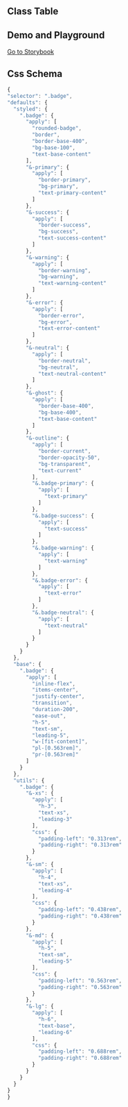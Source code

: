 
## Class Table

<CssTable name="badge" />

## Demo and Playground

[Go to Storybook](https://icestack-storybook.vercel.app/?path=/docs/data-display-badge--docs)

## Css Schema

```js
{
"selector": ".badge",
"defaults": {
  "styled": {
    ".badge": {
      "apply": [
        "rounded-badge",
        "border",
        "border-base-400",
        "bg-base-100",
        "text-base-content"
      ],
      "&-primary": {
        "apply": [
          "border-primary",
          "bg-primary",
          "text-primary-content"
        ]
      },
      "&-success": {
        "apply": [
          "border-success",
          "bg-success",
          "text-success-content"
        ]
      },
      "&-warning": {
        "apply": [
          "border-warning",
          "bg-warning",
          "text-warning-content"
        ]
      },
      "&-error": {
        "apply": [
          "border-error",
          "bg-error",
          "text-error-content"
        ]
      },
      "&-neutral": {
        "apply": [
          "border-neutral",
          "bg-neutral",
          "text-neutral-content"
        ]
      },
      "&-ghost": {
        "apply": [
          "border-base-400",
          "bg-base-400",
          "text-base-content"
        ]
      },
      "&-outline": {
        "apply": [
          "border-current",
          "border-opacity-50",
          "bg-transparent",
          "text-current"
        ],
        "&.badge-primary": {
          "apply": [
            "text-primary"
          ]
        },
        "&.badge-success": {
          "apply": [
            "text-success"
          ]
        },
        "&.badge-warning": {
          "apply": [
            "text-warning"
          ]
        },
        "&.badge-error": {
          "apply": [
            "text-error"
          ]
        },
        "&.badge-neutral": {
          "apply": [
            "text-neutral"
          ]
        }
      }
    }
  },
  "base": {
    ".badge": {
      "apply": [
        "inline-flex",
        "items-center",
        "justify-center",
        "transition",
        "duration-200",
        "ease-out",
        "h-5",
        "text-sm",
        "leading-5",
        "w-[fit-content]",
        "pl-[0.563rem]",
        "pr-[0.563rem]"
      ]
    }
  },
  "utils": {
    ".badge": {
      "&-xs": {
        "apply": [
          "h-3",
          "text-xs",
          "leading-3"
        ],
        "css": {
          "padding-left": "0.313rem",
          "padding-right": "0.313rem"
        }
      },
      "&-sm": {
        "apply": [
          "h-4",
          "text-xs",
          "leading-4"
        ],
        "css": {
          "padding-left": "0.438rem",
          "padding-right": "0.438rem"
        }
      },
      "&-md": {
        "apply": [
          "h-5",
          "text-sm",
          "leading-5"
        ],
        "css": {
          "padding-left": "0.563rem",
          "padding-right": "0.563rem"
        }
      },
      "&-lg": {
        "apply": [
          "h-6",
          "text-base",
          "leading-6"
        ],
        "css": {
          "padding-left": "0.688rem",
          "padding-right": "0.688rem"
        }
      }
    }
  }
}
}
```